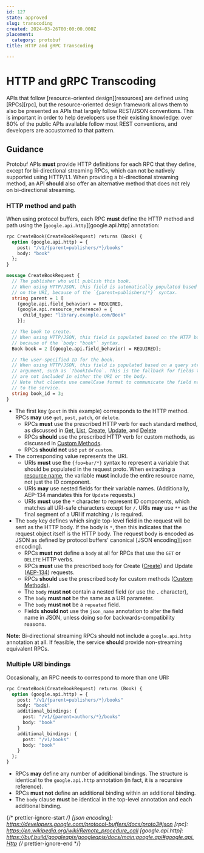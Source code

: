 ```yaml
---
id: 127
state: approved
slug: transcoding
created: 2024-03-26T00:00:00.000Z
placement:
  category: protobuf
title: HTTP and gRPC Transcoding

--- 
```


# HTTP and gRPC Transcoding

APIs that follow [resource-oriented design][resources] are defined using
[RPCs][rpc], but the resource-oriented design framework allows them to also be
presented as APIs that largely follow REST/JSON conventions. This is important
in order to help developers use their existing knowledge: over 80% of the
public APIs available follow most REST conventions, and developers are
accustomed to that pattern.

## Guidance

Protobuf APIs **must** provide HTTP definitions for each RPC that they define, except
for bi-directional streaming RPCs, which can not be natively supported using
HTTP/1.1. When providing a bi-directional streaming method, an API **should**
also offer an alternative method that does not rely on bi-directional
streaming.

### HTTP method and path

When using protocol buffers, each RPC **must** define the HTTP method and path
using the [`google.api.http`][google.api.http] annotation:

```proto
rpc CreateBook(CreateBookRequest) returns (Book) {
  option (google.api.http) = {
    post: "/v1/{parent=publishers/*}/books"
    body: "book"
  };
}

message CreateBookRequest {
  // The publisher who will publish this book.
  // When using HTTP/JSON, this field is automatically populated based
  // on the URI, because of the `{parent=publishers/*}` syntax.
  string parent = 1 [
    (google.api.field_behavior) = REQUIRED,
    (google.api.resource_reference) = {
      child_type: "library.example.com/Book"
    }];

  // The book to create.
  // When using HTTP/JSON, this field is populated based on the HTTP body,
  // because of the `body: "book"` syntax.
  Book book = 2 [(google.api.field_behavior) = REQUIRED];

  // The user-specified ID for the book.
  // When using HTTP/JSON, this field is populated based on a query string
  // argument, such as `?bookId=foo`. This is the fallback for fields that
  // are not included in either the URI or the body.
  // Note that clients use camelCase format to communicate the field names
  // to the service.
  string book_id = 3;
}
```

- The first key (`post` in this example) corresponds to the HTTP method. RPCs
  **may** use `get`, `post`, `patch`, or `delete`.
  - RPCs **must** use the prescribed HTTP verb for each standard method, as
    discussed in [Get](/get), [List](/list), [Create](/create), [Update](/update), and
    [Delete](/delete)
  - RPCs **should** use the prescribed HTTP verb for custom methods, as
    discussed in [Custom Methods](/custom-methods).
  - RPCs **should not** use `put` or `custom`.
- The corresponding value represents the URI.
  - URIs **must** use the `{foo=bar/*}` syntax to represent a variable that
    should be populated in the request proto. When extracting a [resource
    name](/resource-paths), the variable **must** include the entire resource name, not
    just the ID component.
  - URIs **may** use nested fields for their variable names. (Additionally,
    AEP-134 mandates this for `Update` requests.)
  - URIs **must** use the `*` character to represent ID components, which
    matches all URI-safe characters except for `/`. URIs **may** use `**` as
    the final segment of a URI if matching `/` is required.
- The `body` key defines which single top-level field in the request will be
  sent as the HTTP body. If the body is `*`, then this indicates that the
  request object itself is the HTTP body. The request body is encoded as JSON
  as defined by protocol buffers' canonical [JSON encoding][json encoding].
  - RPCs **must not** define a `body` at all for RPCs that use the `GET` or
    `DELETE` HTTP verbs.
  - RPCs **must** use the prescribed `body` for Create ([Create](/create)) and Update
    ([AEP-134](/update)) requests.
  - RPCs **should** use the prescribed `body` for custom methods ([Custom Methods](custom-methods)).
  - The `body` **must not** contain a nested field (or use the `.` character),
  - The `body` **must not** be the same as a URI parameter.
  - The `body` **must not** be a `repeated` field.
  - Fields **should not** use the `json_name` annotation to alter the field
    name in JSON, unless doing so for backwards-compatibility reasons.

**Note:** Bi-directional streaming RPCs should not include a `google.api.http`
annotation at all. If feasible, the service **should** provide non-streaming
equivalent RPCs.

### Multiple URI bindings

Occasionally, an RPC needs to correspond to more than one URI:

```proto
rpc CreateBook(CreateBookRequest) returns (Book) {
  option (google.api.http) = {
    post: "/v1/{parent=publishers/*}/books"
    body: "book"
    additional_bindings: {
      post: "/v1/{parent=authors/*}/books"
      body: "book"
    }
    additional_bindings: {
      post: "/v1/books"
      body: "book"
    }
  };
}
```

- RPCs **may** define any number of additional bindings. The structure is
  identical to the `google.api.http` annotation (in fact, it is a recursive
  reference).
- RPCs **must not** define an additional binding within an additional binding.
- The `body` clause **must** be identical in the top-level annotation and each
  additional binding.

{/* prettier-ignore-start  */}
[json encoding]: https://developers.google.com/protocol-buffers/docs/proto3#json
[rpc]: https://en.wikipedia.org/wiki/Remote_procedure_call
[google.api.http]: https://buf.build/googleapis/googleapis/docs/main:google.api#google.api.Http
{/* prettier-ignore-end  */}
